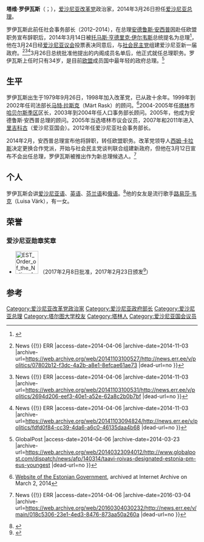 {{Infobox officeholder
|name           = 塔维·罗伊瓦斯
|native_name = Taavi Rõivas
|image          = Taavi Rõivas.jpg
|office         = [[爱沙尼亚总理|爱沙尼亚总理]]
|president      = [[托马斯·亨德里克·伊尔韦斯|托马斯·亨德里克·伊尔韦斯]]<br>[[克尔斯季·卡柳莱德|克尔斯季·卡柳莱德]]
|term_start     = 2014年3月26日
|term_end       = 2016年11月23日
|predecessor    = [[安德鲁斯·安西普|安德鲁斯·安西普]]
|successor      = [[尤里·拉塔斯|尤里·拉塔斯]]
|office1        = 社会事务部长
|primeminister1 = [[安德鲁斯·安西普|安德鲁斯·安西普]]
|term_start1    = 2012年12月11日
|term_end1      = 2014年3月26日
|predecessor1   = [[汉诺·佩夫库尔|汉诺·佩夫库尔]]
|successor1     = [[赫尔曼·库特|赫尔曼·库特]]{{small|（社会服务）}}<br/>[[乌尔马斯·克鲁瑟|乌尔马斯·克鲁瑟]]{{small|（卫生和劳工）}}
|birth_date     = {{birth date and age|1979|09|26|}}
|birth_place    = [[爱沙尼亚|爱沙尼亚]][[塔林|塔林]]
|death_date     = 
|death_place    = 
|party          = [[爱沙尼亚改革党|改革党]]
|spouse         = Luisa Värk<ref name="globalpost"/>
|children       = 1女<ref name="globalpost"/>
|alma_mater     = [[塔尔图大学|塔尔图大学]]
}}
'''塔维·罗伊瓦斯'''（{{lang-et|Taavi Rõivas}}；{{bd|1979年| 9月26日|||catIdx=R}}），[[爱沙尼亚改革党|爱沙尼亚改革党]]政治家，2014年3月26日担任[[爱沙尼亚总理|爱沙尼亚总理]]。

罗伊瓦斯此前任社会事务部长（2012–2014），在总理[[安德鲁斯·安西普|安德鲁斯·安西普]]因赴任欧盟职务宣布辞职后，2014年3月14日被[[托马斯·亨德里克·伊尔韦斯|托马斯·亨德里克·伊尔韦斯]]总统提名为总理<ref>{{Cite web |url=http://www.postimees.ee/2725752/roivas-kullap-on-voimalik-ka-autoriteet-tooga-valja-teenida |title=Rõivas: küllap on võimalik ka autoriteet tööga välja teenida - Eesti uudised - Postimees.ee<!-- Bot generated title --> |access-date=2014-04-06 |archive-url=https://web.archive.org/web/20140315080029/http://www.postimees.ee/2725752/roivas-kullap-on-voimalik-ka-autoriteet-tooga-valja-teenida |archive-date=2014-03-15 |dead-url=yes }}</ref>，他在3月24日经[[爱沙尼亚议会|爱沙尼亚议会]]投票表决同意后，与[[社会民主党_(爱沙尼亚)|社会民主党]]组建爱沙尼亚新一届政府。<ref>{{Cite web |url=http://news.err.ee/v/politics/07802b12-f3dc-4a2b-a8e1-8efcae61ae73 |title=New Coalition Will Split Two Ministries {{!}} News {{!}} ERR<!-- Bot generated title --> |access-date=2014-04-06 |archive-date=2014-11-03 |archive-url=https://web.archive.org/web/20141103100527/http://news.err.ee/v/politics/07802b12-f3dc-4a2b-a8e1-8efcae61ae73 |dead-url=no }}</ref><ref>{{Cite web |url=http://news.err.ee/v/politics/2694d206-eef3-40e1-a52e-62a8c2b0b7bf |title=Reform Party and Social Democrats Sign Coalition Agreement {{!}} News {{!}} ERR<!-- Bot generated title --> |access-date=2014-04-06 |archive-date=2014-11-03 |archive-url=https://web.archive.org/web/20141103100531/http://news.err.ee/v/politics/2694d206-eef3-40e1-a52e-62a8c2b0b7bf |dead-url=no }}</ref><ref>{{Cite web |url=http://news.err.ee/v/politics/fdfd0f84-cc39-4da6-a6c0-46135daa4b68 |title=Rõivas Receives Parliament Approval to Form Government {{!}} News {{!}} ERR<!-- Bot generated title --> |access-date=2014-04-06 |archive-date=2014-11-03 |archive-url=https://web.archive.org/web/20141103094824/http://news.err.ee/v/politics/fdfd0f84-cc39-4da6-a6c0-46135daa4b68 |dead-url=no }}</ref>3月26日总统批准他提出的内阁成员名单后，他正式就任总理职务。罗伊瓦斯上任时只有34岁，是目前[[欧盟|欧盟]]成员国中最年轻的政府总理。<ref name="globalpost">{{Cite web |url=http://www.globalpost.com/dispatch/news/afp/140314/taavi-roivas-designated-estonia-pm-eus-youngest |title=Taavi Roivas designated Estonia PM, EU's youngest {{!}} GlobalPost<!-- Bot generated title --> |access-date=2014-04-06 |archive-date=2014-03-23 |archive-url=https://web.archive.org/web/20140323094012/http://www.globalpost.com/dispatch/news/afp/140314/taavi-roivas-designated-estonia-pm-eus-youngest |dead-url=no }}</ref>

==生平==
罗伊瓦斯出生于1979年9月26日，1998年加入改革党，已从政十余年。1999年到2002年任司法部长[[马特·拉斯克|马特·拉斯克]]（Märt Rask）的顾问。<ref>[https://web.archive.org/web/20140302113048/http://valitsus.ee/en/government/prime-minister-and-ministers/taavi-roivas Website of the Estonian Government], archived at Internet Archive on March 2, 2014</ref>2004-2005年任[[塔林|塔林]]市[[哈贝尔斯季区|哈贝尔斯季区]]区长，2003年到2004年任人口事务部长顾问。2005年，他成为安德鲁斯·安西普总理的顾问。2005年当选塔林市议会议员，2007年和2011年进入[[里吉科古|里吉科古]]（爱沙尼亚国会）。2012年任爱沙尼亚社会事务部长。

2014年2月，安西普总理宣布他将辞职，转任欧盟职务。改革党领导人[[西姆·卡拉斯|西姆·卡拉斯]]决定更换合作党派，开始与社会民主党谈判联合组建新政府，但他在3月12日宣布不会出任总理，罗伊瓦斯被推出作为新总理候选人。<ref>{{Cite web |url=http://news.err.ee/v/main/018c5306-23e1-4ed3-8476-873aa50a260a |title=Reform Party Picks Dark Horse as New PM Candidate {{!}} News {{!}} ERR<!-- Bot generated title --> |access-date=2014-04-06 |archive-date=2016-03-04 |archive-url=https://web.archive.org/web/20160304030232/http://news.err.ee/v/main/018c5306-23e1-4ed3-8476-873aa50a260a |dead-url=no }}</ref>

==个人==
罗伊瓦斯会讲[[爱沙尼亚语|爱沙尼亚语]]、[[英语|英语]]、[[芬兰语|芬兰语]]和[[俄语|俄语]]。<ref>{{Cite web |url=http://www.hs.fi/ulkomaat/a1395395815874 |title=Viron tuleva pääministeri Taavi Rõivas, 34: Emme saa Suomea kiinni elintasossa - Viro - Ulkomaat - Helsingin Sanomat<!-- Bot generated title --> |access-date=2014-04-06 |archive-date=2014-03-23 |archive-url=https://web.archive.org/web/20140323045036/http://www.hs.fi/ulkomaat/a1395395815874 |dead-url=no }}</ref>他的女友是流行歌手[[路易莎·韦克|路易莎·韦克]]（Luisa Värk），有一女。

==荣誉==
===爱沙尼亚勋章奖章===
* [[File:EST_Order_of_the_National_Coat_of_Arms_-_2nd_Class_BAR.png|60px]] {{link-en|二等国徽勋章|Order of the National Coat of Arms}}（2017年2月8日批准，2017年2月23日颁发<ref>{{en}}{{cite web |url=https://www.president.ee/en/estonia/decorations/bearer/19450/taavi-roivas |title=Taavi Rõivas |publisher=Estonian State Decorations |date= |accessdate=2021-10-02 |deadurl=no |archiveurl=https://web.archive.org/web/20211002103503/https://www.president.ee/en/estonia/decorations/bearer/19450/taavi-roivas |archivedate=2021-10-02 }}</ref>）

==参考==
{{Reflist}}

{{s-start}}
{{s-off}}
{{s-bef|before=[[安德鲁斯·安西普|安德鲁斯·安西普]]}}
{{s-ttl|title=[[爱沙尼亚总理|爱沙尼亚总理]]|years=2014年–2016年}}
{{s-aft|after=[[尤里·拉塔斯|尤里·拉塔斯]]}}
{{s-end}}

[[Category:爱沙尼亚改革党政治家|Category:爱沙尼亚改革党政治家]]
[[Category:爱沙尼亚政府部长|Category:爱沙尼亚政府部长]]
[[Category:爱沙尼亚总理|Category:爱沙尼亚总理]]
[[Category:塔尔图大学校友|Category:塔尔图大学校友]]
[[Category:塔林人|Category:塔林人]]
[[Category:爱沙尼亚国会议员|Category:爱沙尼亚国会议员]]